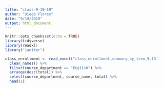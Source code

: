 ```yaml
---
title: "class-9-19-19"
author: "Diego Flores"
date: "9/19/2019"
output: html_document
---
```


```r
knitr::opts_chunk$set(echo = TRUE)
library(tidyverse)
library(readxl)
library("janitor")
```

```r
class_enrollment <- read_excel("class_enrollment_summary_by_term_9.19.19.xlsx", skip = 3) %>%
  clean_names() %>%
  filter(course_department == "English") %>%
  arrange(desc(total)) %>%
  select(course_department, course_name, total) %>%
  head(1)
  
```

